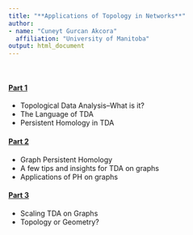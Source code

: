 ```yaml
---
title: "**Applications of Topology in Networks**"
author: 
- name: "Cuneyt Gurcan Akcora" 
  affiliation: "University of Manitoba"
output: html_document
---
```


<br>

#### [**Part 1**](https://www.dropbox.com/home/Sevilla?preview=Akcora+day+1.pptx)

 * Topological Data Analysis–What is it?
 * The Language of TDA
 * Persistent Homology in TDA
 
#### [**Part 2**](https://www.dropbox.com/home/Sevilla?preview=Akcora+day+2.pptx)

 * Graph Persistent Homology
 * A few tips and insights for TDA on graphs
 * Applications of PH on graphs

#### [**Part 3**](https://www.dropbox.com/home/Sevilla?preview=Akcora+day+3.pptx)

 * Scaling TDA on Graphs
 * Topology or Geometry?

